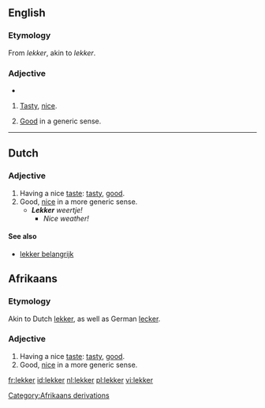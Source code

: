 ==English==

===Etymology===
From {{Af.}} ''lekker'', akin to {{D.}} ''lekker''.

===Adjective===
{{en-adj}}
* {{rfv-inflection|more lekker}}

# {{context|South Africa}} [[tasty|Tasty]], [[nice]].
# {{context|South Africa}} [[good|Good]] in a generic sense.
[[Category:Afrikaans derivations]]

----

==Dutch==
===Adjective===
{{nl-adj|comp=lekkerder}}

# Having a nice [[taste]]: [[tasty]], [[good]].
# Good, [[nice]] in a more generic sense.
#* '''''Lekker''' weertje!''
#** ''Nice weather!''

====See also====
* [[lekker belangrijk]]

==Afrikaans==
===Etymology===
Akin to Dutch [[lekker]], as well as German [[lecker]].
===Adjective===
# Having a nice [[taste]]: [[tasty]], [[good]].
# Good, [[nice]] in a more generic sense.

[[fr:lekker]]
[[id:lekker]]
[[nl:lekker]]
[[pl:lekker]]
[[vi:lekker]]